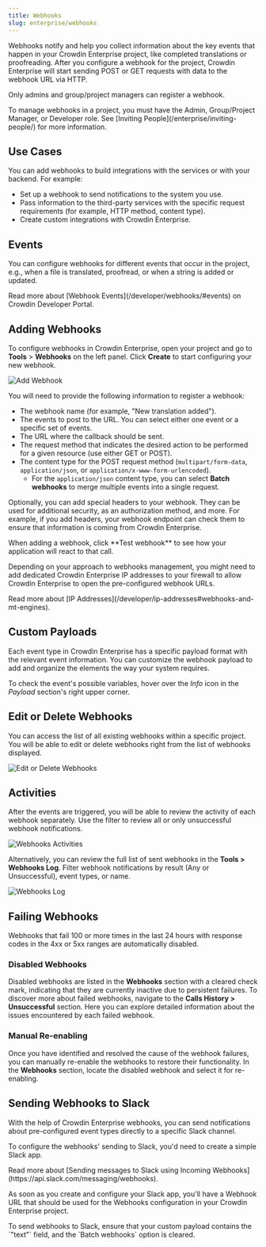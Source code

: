 ```yaml
---
title: Webhooks
slug: enterprise/webhooks
---
```



Webhooks notify and help you collect information about the key events that happen in your Crowdin Enterprise project, like completed translations or proofreading. After you configure a webhook for the project, Crowdin Enterprise will start sending POST or GET requests with data to the webhook URL via HTTP.

Only admins and group/project managers can register a webhook.

<Aside title="Permissions">
  To manage webhooks in a project, you must have the Admin, Group/Project Manager, or Developer role. See [Inviting People](/enterprise/inviting-people/) for more information.
</Aside>

## Use Cases

You can add webhooks to build integrations with the services or with your backend. For example:

* Set up a webhook to send notifications to the system you use.
* Pass information to the third-party services with the specific request requirements (for example, HTTP method, content type).
* Create custom integrations with Crowdin Enterprise.

## Events

You can configure webhooks for different events that occur in the project, e.g., when a file is translated, proofread, or when a string is added or updated.

<ReadMore>
  Read more about [Webhook Events](/developer/webhooks/#events) on Crowdin Developer Portal.
</ReadMore>

## Adding Webhooks

To configure webhooks in Crowdin Enterprise, open your project and go to **Tools** > **Webhooks** on the left panel. Click **Create** to start configuring your new webhook.

<Image src={webhooksAdd} alt="Add Webhook" />

You will need to provide the following information to register a webhook:

* The webhook name (for example, "New translation added").
* The events to post to the URL. You can select either one event or a specific set of events.
* The URL where the callback should be sent.
* The request method that indicates the desired action to be performed for a given resource (use either GET or POST).
* The content type for the POST request method (`multipart/form-data`, `application/json`, or `application/x-www-form-urlencoded`).
  * For the `application/json` content type, you can select **Batch webhooks** to merge multiple events into a single request.

Optionally, you can add special headers to your webhook. They can be used for additional security, as an authorization method, and more. For example, if you add headers, your webhook endpoint can check them to ensure that information is coming from Crowdin Enterprise.

<Aside type="tip">
  When adding a webhook, click **Test webhook** to see how your application will react to that call.
</Aside>

Depending on your approach to webhooks management, you might need to add dedicated Crowdin Enterprise IP addresses to your firewall to allow Crowdin Enterprise to open the pre-configured webhook URLs.

<ReadMore>
  Read more about [IP Addresses](/developer/ip-addresses#webhooks-and-mt-engines).
</ReadMore>

## Custom Payloads

Each event type in Crowdin Enterprise has a specific payload format with the relevant event information. You can customize the webhook payload to add and organize the elements the way your system requires.

To check the event's possible variables, hover over the *Info* <Icon name="mdi:info" class="inline-icon" /> icon in the *Payload* section's right upper corner.

## Edit or Delete Webhooks

You can access the list of all existing webhooks within a specific project. You will be able to edit or delete webhooks right from the list of webhooks displayed.

<Image src={webhooksEditDelete} alt="Edit or Delete Webhooks" />

## Activities

After the events are triggered, you will be able to review the activity of each webhook separately. Use the filter to review all or only unsuccessful webhook notifications.

<Image src={webhooksActivities} alt="Webhooks Activities" />

Alternatively, you can review the full list of sent webhooks in the **Tools > Webhooks Log**. Filter webhook notifications by result (Any or Unsuccessful), event types, or name.

<Image src={webhooksLog} alt="Webhooks Log" />

## Failing Webhooks

Webhooks that fail 100 or more times in the last 24 hours with response codes in the 4xx or 5xx ranges are automatically disabled.

### Disabled Webhooks

Disabled webhooks are listed in the **Webhooks** section with a cleared check mark, indicating that they are currently inactive due to persistent failures. To discover more about failed webhooks, navigate to the **Calls History > Unsuccessful** section. Here you can explore detailed information about the issues encountered by each failed webhook.

### Manual Re-enabling

Once you have identified and resolved the cause of the webhook failures, you can manually re-enable the webhooks to restore their functionality. In the **Webhooks** section, locate the disabled webhook and select it for re-enabling.

## Sending Webhooks to Slack

With the help of Crowdin Enterprise webhooks, you can send notifications about pre-configured event types directly to a specific Slack channel.

To configure the webhooks' sending to Slack, you'd need to create a simple Slack app.

<ReadMore>
  Read more about [Sending messages to Slack using Incoming Webhooks](https://api.slack.com/messaging/webhooks).
</ReadMore>

As soon as you create and configure your Slack app, you'll have a Webhook URL that should be used for the Webhooks configuration in your Crowdin Enterprise project.

<Aside>
  To send webhooks to Slack, ensure that your custom payload contains the `"text"` field, and the `Batch webhooks` option is cleared.
</Aside>
